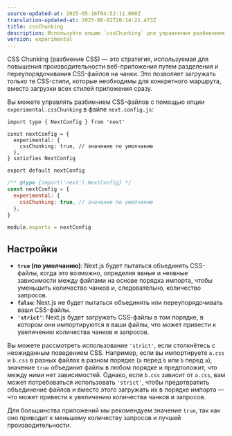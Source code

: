 ```yaml
---
source-updated-at: 2025-05-16T04:52:11.000Z
translation-updated-at: 2025-06-02T20:14:21.473Z
title: cssChunking
description: Используйте опцию `cssChunking` для управления разбиением CSS-файлов в вашем Next.js-приложении.
version: experimental
---
```


CSS Chunking (разбиение CSS) — это стратегия, используемая для повышения производительности веб-приложения путем разделения и переупорядочивания CSS-файлов на чанки. Это позволяет загружать только те CSS-стили, которые необходимы для конкретного маршрута, вместо загрузки всех стилей приложения сразу.

Вы можете управлять разбиением CSS-файлов с помощью опции `experimental.cssChunking` в файле `next.config.js`:

```tsx filename="next.config.ts" switcher
import type { NextConfig } from 'next'

const nextConfig = {
  experimental: {
    cssChunking: true, // значение по умолчанию
  },
} satisfies NextConfig

export default nextConfig
```

```js filename="next.config.js" switcher
/** @type {import('next').NextConfig} */
const nextConfig = {
  experimental: {
    cssChunking: true, // значение по умолчанию
  },
}

module.exports = nextConfig
```

## Настройки

- **`true` (по умолчанию)**: Next.js будет пытаться объединять CSS-файлы, когда это возможно, определяя явные и неявные зависимости между файлами на основе порядка импорта, чтобы уменьшить количество чанков и, следовательно, количество запросов.
- **`false`**: Next.js не будет пытаться объединять или переупорядочивать ваши CSS-файлы.
- **`'strict'`**: Next.js будет загружать CSS-файлы в том порядке, в котором они импортируются в ваши файлы, что может привести к увеличению количества чанков и запросов.

Вы можете рассмотреть использование `'strict'`, если столкнётесь с неожиданным поведением CSS. Например, если вы импортируете `a.css` и `b.css` в разных файлах в разном порядке (`a` перед `b` или `b` перед `a`), значение `true` объединит файлы в любом порядке и предположит, что между ними нет зависимостей. Однако, если `b.css` зависит от `a.css`, вам может потребоваться использовать `'strict'`, чтобы предотвратить объединение файлов и вместо этого загружать их в порядке импорта — что может привести к увеличению количества чанков и запросов.

Для большинства приложений мы рекомендуем значение `true`, так как оно приводит к меньшему количеству запросов и лучшей производительности.